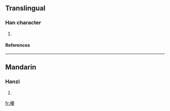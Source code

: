 ==Translingual==
===Han character===
{{Han char|rn=75|rad=木|as=09|sn=13|four=|canj=木一田女 (DMWV)}}
# {{defn|Han|sort=木09}}
====References====
{{Han ref|kx=0538.250|dkj=15107|dj=0926.070|hdz=21245.060|uh=6946|ud=26950}}

----
==Mandarin==
===Hanzi===
{{cmn-hanzi|pin=[[yāo]] ([[yao1]])|wg=yao<sup>1</sup>}}
# {{defn|Mandarin}}

[[fr:楆]]